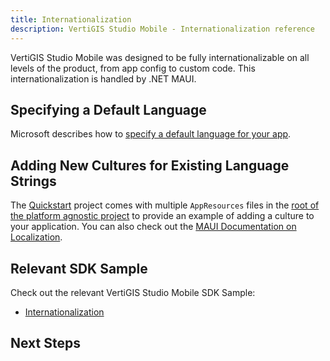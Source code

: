 ```yaml
---
title: Internationalization
description: VertiGIS Studio Mobile - Internationalization reference
---
```



<TranslationCallout />

VertiGIS Studio Mobile was designed to be fully internationalizable on all levels of the product, from app config to custom code. This internationalization is handled by .NET MAUI.

## Specifying a Default Language

Microsoft describes how to [specify a default language for your app](https://learn.microsoft.com/en-us/dotnet/maui/fundamentals/localization?view=net-maui-9.0#specify-the-apps-neutral-language).

## Adding New Cultures for Existing Language Strings

The [Quickstart](https://github.com/vertigis/vertigis-mobile-quickstart) project comes with multiple `AppResources` files in the [root of the platform agnostic project](https://github.com/vertigis/vertigis-mobile-quickstart/tree/master/App1/App1) to provide an example of adding a culture to your application. You can also check out the [MAUI Documentation on Localization](https://learn.microsoft.com/en-us/dotnet/maui/fundamentals/localization).

## Relevant SDK Sample

Check out the relevant VertiGIS Studio Mobile SDK Sample:

-   [Internationalization](https://github.com/vertigis/vertigis-mobile-samples/tree/master/VSM.Samples/VSM.Samples/Samples/Conceptual/Internationalization)

## Next Steps

<UseCaseContainer>
    <UseCaseCard
        title="Internationalization in App Config"
        description="Learn how to use language strings in the app config"
        link={useBaseUrl(
            "docs/mobile/configuration-app-config-reference#internationalization"
        )}
    />
    <UseCaseCard
        title="Internationalize Components"
        description="Learn how to use language strings for user facing text in components"
        link={useBaseUrl(
            "docs/mobile/sdk-components-internationalization"
        )}
    />
</UseCaseContainer>
